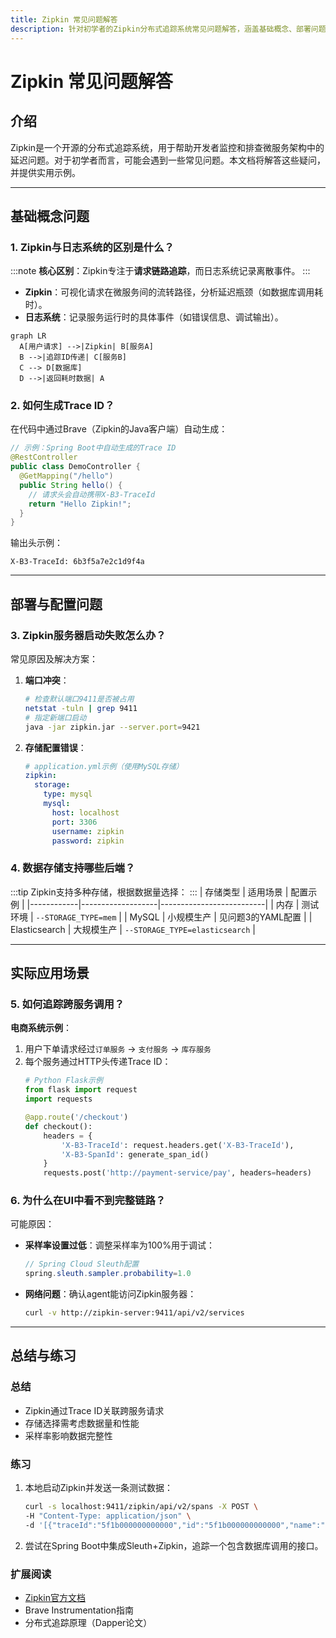 ```yaml
---
title: Zipkin 常见问题解答
description: 针对初学者的Zipkin分布式追踪系统常见问题解答，涵盖基础概念、部署问题和实际应用场景。
---
```


# Zipkin 常见问题解答

## 介绍
Zipkin是一个开源的分布式追踪系统，用于帮助开发者监控和排查微服务架构中的延迟问题。对于初学者而言，可能会遇到一些常见问题。本文档将解答这些疑问，并提供实用示例。

---

## 基础概念问题

### 1. Zipkin与日志系统的区别是什么？
:::note
**核心区别**：Zipkin专注于**请求链路追踪**，而日志系统记录离散事件。
:::
- **Zipkin**：可视化请求在微服务间的流转路径，分析延迟瓶颈（如数据库调用耗时）。
- **日志系统**：记录服务运行时的具体事件（如错误信息、调试输出）。

```mermaid
graph LR
  A[用户请求] -->|Zipkin| B[服务A]
  B -->|追踪ID传递| C[服务B]
  C --> D[数据库]
  D -->|返回耗时数据| A
```

### 2. 如何生成Trace ID？
在代码中通过Brave（Zipkin的Java客户端）自动生成：
```java
// 示例：Spring Boot中自动生成的Trace ID
@RestController
public class DemoController {
  @GetMapping("/hello")
  public String hello() {
    // 请求头会自动携带X-B3-TraceId
    return "Hello Zipkin!";
  }
}
```
输出头示例：
```
X-B3-TraceId: 6b3f5a7e2c1d9f4a
```

---

## 部署与配置问题

### 3. Zipkin服务器启动失败怎么办？
常见原因及解决方案：
1. **端口冲突**：
   ```bash
   # 检查默认端口9411是否被占用
   netstat -tuln | grep 9411
   # 指定新端口启动
   java -jar zipkin.jar --server.port=9421
   ```
2. **存储配置错误**：
   ```yaml
   # application.yml示例（使用MySQL存储）
   zipkin:
     storage:
       type: mysql
       mysql:
         host: localhost
         port: 3306
         username: zipkin
         password: zipkin
   ```

### 4. 数据存储支持哪些后端？
:::tip
Zipkin支持多种存储，根据数据量选择：
:::
| 存储类型   | 适用场景          | 配置示例                 |
|------------|-------------------|--------------------------|
| 内存       | 测试环境          | `--STORAGE_TYPE=mem`     |
| MySQL      | 小规模生产        | 见问题3的YAML配置        |
| Elasticsearch | 大规模生产    | `--STORAGE_TYPE=elasticsearch` |

---

## 实际应用场景

### 5. 如何追踪跨服务调用？
**电商系统示例**：
1. 用户下单请求经过`订单服务` -> `支付服务` -> `库存服务`
2. 每个服务通过HTTP头传递Trace ID：
   ```python
   # Python Flask示例
   from flask import request
   import requests

   @app.route('/checkout')
   def checkout():
       headers = {
           'X-B3-TraceId': request.headers.get('X-B3-TraceId'),
           'X-B3-SpanId': generate_span_id()
       }
       requests.post('http://payment-service/pay', headers=headers)
   ```

### 6. 为什么在UI中看不到完整链路？
可能原因：
- **采样率设置过低**：调整采样率为100%用于调试：
  ```java
  // Spring Cloud Sleuth配置
  spring.sleuth.sampler.probability=1.0
  ```
- **网络问题**：确认agent能访问Zipkin服务器：
  ```bash
  curl -v http://zipkin-server:9411/api/v2/services
  ```

---

## 总结与练习

### 总结
- Zipkin通过Trace ID关联跨服务请求
- 存储选择需考虑数据量和性能
- 采样率影响数据完整性

### 练习
1. 本地启动Zipkin并发送一条测试数据：
   ```bash
   curl -s localhost:9411/zipkin/api/v2/spans -X POST \
   -H "Content-Type: application/json" \
   -d '[{"traceId":"5f1b000000000000","id":"5f1b000000000000","name":"test"}]'
   ```
2. 尝试在Spring Boot中集成Sleuth+Zipkin，追踪一个包含数据库调用的接口。

### 扩展阅读
- [Zipkin官方文档](https://zipkin.io/)
- Brave Instrumentation指南
- 分布式追踪原理（Dapper论文）